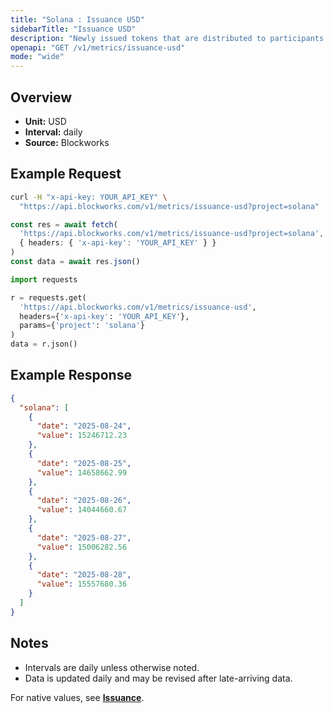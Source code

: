 ```yaml
---
title: "Solana : Issuance USD"
sidebarTitle: "Issuance USD"
description: "Newly issued tokens that are distributed to participants (such as validators, miners, or stakers) as compensation for participating in consensus."
openapi: "GET /v1/metrics/issuance-usd"
mode: "wide"
---
```


## Overview

- **Unit:** USD
- **Interval:** daily
- **Source:** Blockworks

## Example Request

<CodeGroup>

```bash cURL
curl -H "x-api-key: YOUR_API_KEY" \
  "https://api.blockworks.com/v1/metrics/issuance-usd?project=solana"
```

```typescript TypeScript
const res = await fetch(
  'https://api.blockworks.com/v1/metrics/issuance-usd?project=solana',
  { headers: { 'x-api-key': 'YOUR_API_KEY' } }
)
const data = await res.json()
```

```python Python
import requests

r = requests.get(
  'https://api.blockworks.com/v1/metrics/issuance-usd',
  headers={'x-api-key': 'YOUR_API_KEY'},
  params={'project': 'solana'}
)
data = r.json()
```

</CodeGroup>

## Example Response

```json
{
  "solana": [
    {
      "date": "2025-08-24",
      "value": 15246712.23
    },
    {
      "date": "2025-08-25",
      "value": 14658662.99
    },
    {
      "date": "2025-08-26",
      "value": 14044660.67
    },
    {
      "date": "2025-08-27",
      "value": 15006282.56
    },
    {
      "date": "2025-08-28",
      "value": 15557680.36
    }
  ]
}
```

## Notes
- Intervals are daily unless otherwise noted.
- Data is updated daily and may be revised after late-arriving data.


<Note>For native values, see **[Issuance](./issuance)**.</Note>